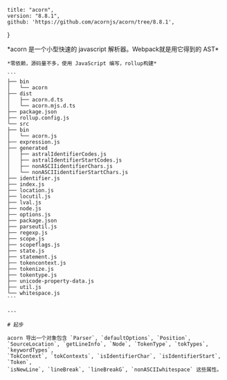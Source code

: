 
    title: "acorn",
    version: "8.8.1",
    github: 'https://github.com/acornjs/acorn/tree/8.8.1',
}

<Layout meta={meta}>
    *acorn 是一个小型快速的 javascript 解析器。Webpack就是用它得到的 AST*

    *零依赖，源码量不多，使用 JavaScript 编写，rollup构建*

    ```
    ├── bin
    │   └── acorn
    ├── dist
    │   ├── acorn.d.ts
    │   └── acorn.mjs.d.ts
    ├── package.json
    ├── rollup.config.js
    └── src
    ├── bin
    │   └── acorn.js
    ├── expression.js
    ├── generated
    │   ├── astralIdentifierCodes.js
    │   ├── astralIdentifierStartCodes.js
    │   ├── nonASCIIidentifierChars.js
    │   └── nonASCIIidentifierStartChars.js
    ├── identifier.js
    ├── index.js
    ├── location.js
    ├── locutil.js
    ├── lval.js
    ├── node.js
    ├── options.js
    ├── package.json
    ├── parseutil.js
    ├── regexp.js
    ├── scope.js
    ├── scopeflags.js
    ├── state.js
    ├── statement.js
    ├── tokencontext.js
    ├── tokenize.js
    ├── tokentype.js
    ├── unicode-property-data.js
    ├── util.js
    └── whitespace.js
    ```

    ---

    # 起步

    acorn 导出一个对象包含 `Parser`, `defaultOptions`, `Position`,
    `SourceLocation`, `getLineInfo`, `Node`, `TokenType`, `tokTypes`, `keywordTypes`,
    `TokContext`, `tokContexts`, `isIdentifierChar`, `isIdentifierStart`, `Token`,
    `isNewLine`, `lineBreak`, `lineBreakG`, `nonASCIIwhitespace` 这些属性。
</Layout>
